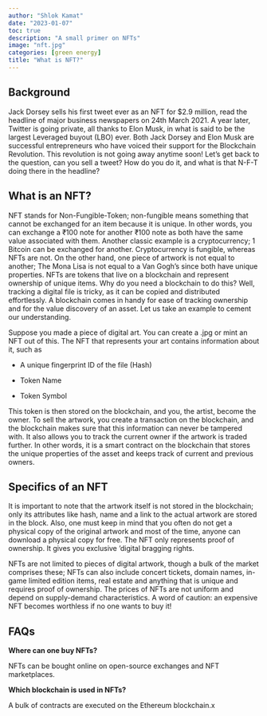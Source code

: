 ```yaml
---
author: "Shlok Kamat"
date: "2023-01-07"
toc: true
description: "A small primer on NFTs"
image: "nft.jpg"
categories: [green energy]
title: "What is NFT?"
---
```


## Background

Jack Dorsey sells his first tweet ever as an NFT for \$2.9 million, read the headline of major business newspapers on 24th March 2021. A year later, Twitter is going private, all thanks to Elon Musk, in what is said to be the largest Leveraged buyout (LBO) ever. Both Jack Dorsey and Elon Musk are successful entrepreneurs who have voiced their support for the Blockchain Revolution. This revolution is not going away anytime soon! Let's get back to the question, can you sell a tweet? How do you do it, and what is that N-F-T doing there in the headline?

## What is an NFT?

NFT stands for Non-Fungible-Token; non-fungible means something that cannot be exchanged for an item because it is unique. In other words, you can exchange a ₹100 note for another ₹100 note as both have the same value associated with them. Another classic example is a cryptocurrency; 1 Bitcoin can be exchanged for another. Cryptocurrency is fungible, whereas NFTs are not. On the other hand, one piece of artwork is not equal to another; The Mona Lisa is not equal to a Van Gogh's since both have unique properties. NFTs are tokens that live on a blockchain and represent ownership of unique items. Why do you need a blockchain to do this? Well, tracking a digital file is tricky, as it can be copied and distributed effortlessly. A blockchain comes in handy for ease of tracking ownership and for the value discovery of an asset. Let us take an example to cement our understanding.

Suppose you made a piece of digital art. You can create a .jpg or mint an NFT out of this. The NFT that represents your art contains information about it, such as

-   A unique fingerprint ID of the file (Hash)

-   Token Name

-   Token Symbol

This token is then stored on the blockchain, and you, the artist, become the owner. To sell the artwork, you create a transaction on the blockchain, and the blockchain makes sure that this information can never be tampered with. It also allows you to track the current owner if the artwork is traded further. In other words, it is a smart contract on the blockchain that stores the unique properties of the asset and keeps track of current and previous owners.

## Specifics of an NFT

It is important to note that the artwork itself is not stored in the blockchain; only its attributes like hash, name and a link to the actual artwork are stored in the block. Also, one must keep in mind that you often do not get a physical copy of the original artwork and most of the time, anyone can download a physical copy for free. The NFT only represents proof of ownership. It gives you exclusive 'digital bragging rights.

NFTs are not limited to pieces of digital artwork, though a bulk of the market comprises these; NFTs can also include concert tickets, domain names, in-game limited edition items, real estate and anything that is unique and requires proof of ownership. The prices of NFTs are not uniform and depend on supply-demand characteristics. A word of caution: an expensive NFT becomes worthless if no one wants to buy it!

## FAQs

**Where can one buy NFTs?**

NFTs can be bought online on open-source exchanges and NFT marketplaces.

**Which blockchain is used in NFTs?**

A bulk of contracts are executed on the Ethereum blockchain.x

